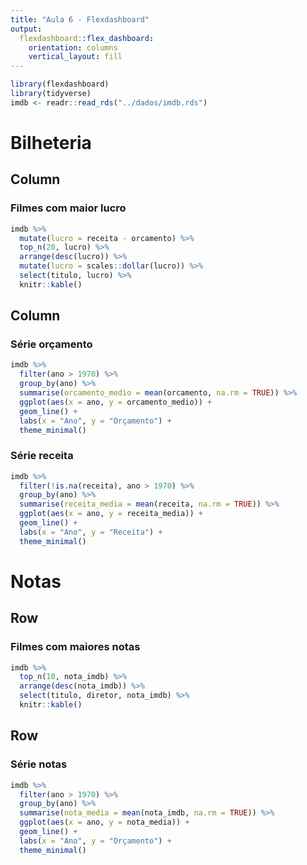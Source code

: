 ```yaml
---
title: "Aula 6 - Flexdashboard"
output: 
  flexdashboard::flex_dashboard:
    orientation: columns
    vertical_layout: fill
---
```


```r
library(flexdashboard)
library(tidyverse)
imdb <- readr::read_rds("../dados/imdb.rds")
```

Bilheteria
========================================

Column {data-width=650}
-----------------------------------------------------------------------

### Filmes com maior lucro

```r
imdb %>% 
  mutate(lucro = receita - orcamento) %>% 
  top_n(20, lucro) %>% 
  arrange(desc(lucro)) %>% 
  mutate(lucro = scales::dollar(lucro)) %>% 
  select(titulo, lucro) %>% 
  knitr::kable()
```

Column {data-width=350}
-----------------------------------------------------------------------

### Série orçamento

```r
imdb %>% 
  filter(ano > 1970) %>% 
  group_by(ano) %>% 
  summarise(orcamento_medio = mean(orcamento, na.rm = TRUE)) %>% 
  ggplot(aes(x = ano, y = orcamento_medio)) +
  geom_line() +
  labs(x = "Ano", y = "Orçamento") +
  theme_minimal()
```

### Série receita

```r
imdb %>%
  filter(!is.na(receita), ano > 1970) %>% 
  group_by(ano) %>% 
  summarise(receita_media = mean(receita, na.rm = TRUE)) %>%
  ggplot(aes(x = ano, y = receita_media)) +
  geom_line() +
  labs(x = "Ano", y = "Receita") +
  theme_minimal()
```

Notas {data-orientation=rows}
========================================

Row
------------------------

### Filmes com maiores notas

```r
imdb %>% 
  top_n(10, nota_imdb) %>% 
  arrange(desc(nota_imdb)) %>%
  select(titulo, diretor, nota_imdb) %>% 
  knitr::kable()
```

Row
------------------------

### Série notas

```r
imdb %>% 
  filter(ano > 1970) %>% 
  group_by(ano) %>% 
  summarise(nota_media = mean(nota_imdb, na.rm = TRUE)) %>% 
  ggplot(aes(x = ano, y = nota_media)) +
  geom_line() +
  labs(x = "Ano", y = "Orçamento") +
  theme_minimal()
```


